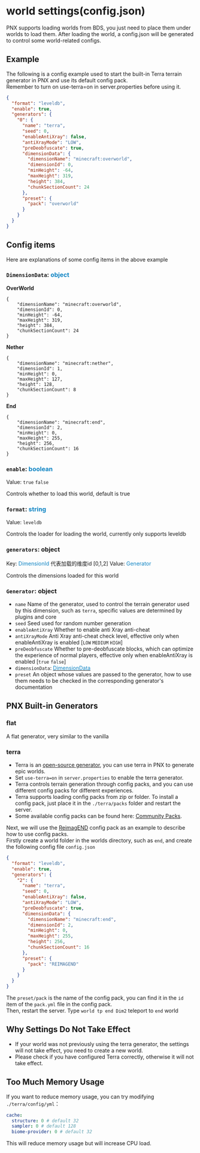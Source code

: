 # world settings(config.json)

PNX supports loading worlds from BDS, you just need to place them under worlds to load them. After loading the world, a config.json will be generated to control some world-related configs.

## Example
The following is a config example used to start the built-in Terra terrain generator in PNX and use its default config pack.  
Remember to turn on use-terra=on in server.properties before using it.
```json
{
  "format": "leveldb",
  "enable": true,
  "generators": {
    "0": {
      "name": "terra",
      "seed": 0,
      "enableAntiXray": false,
      "antiXrayMode": "LOW",
      "preDeobfuscate": true,
      "dimensionData": {
        "dimensionName": "minecraft:overworld",
        "dimensionId": 0,
        "minHeight": -64,
        "maxHeight": 319,
        "height": 384,
        "chunkSectionCount": 24
      },
      "preset": {
        "pack": "overworld"
      }
    }
  }
}
```

## Config items
Here are explanations of some config items in the above example

### `DimensionData`: <font color="1085c4">object</font>
**OverWorld**
```
{
    "dimensionName": "minecraft:overworld",
    "dimensionId": 0,
    "minHeight": -64,
    "maxHeight": 319,
    "height": 384,
    "chunkSectionCount": 24
}
```
**Nether**
```
{
    "dimensionName": "minecraft:nether",
    "dimensionId": 1,
    "minHeight": 0,
    "maxHeight": 127,
    "height": 128,
    "chunkSectionCount": 8
}
```
**End**
```
{
    "dimensionName": "minecraft:end",
    "dimensionId": 2,
    "minHeight": 0,
    "maxHeight": 255,
    "height": 256,
    "chunkSectionCount": 16
}
```

### `enable`: <font color="1085c4">boolean</font>
Value: `true` `false`

Controls whether to load this world, default is true

### `format`: <font color="1085c4">string</font>
Value: `leveldb`

Controls the loader for loading the world, currently only supports leveldb

### `generators`: object
Key: <font color="1085c4">DimensionId</font> 代表加载的维度id [0,1,2]
Value: <font color="1085c4">Generator</font>

Controls the dimensions loaded for this world

### `Generator`: object
- `name` Name of the generator, used to control the terrain generator used by this dimension, such as `terra`, specific values are determined by plugins and core
- `seed` Seed used for random number generation
- `enableAntiXray` Whether to enable anti Xray anti-cheat
- `antiXrayMode` Anti Xray anti-cheat check level, effective only when enableAntiXray is enabled [`LOW` `MEDIUM` `HIGH`]
- `preDeobfuscate` Whether to pre-deobfuscate blocks, which can optimize the experience of normal players, effective only when enableAntiXray is enabled [`true` `false`]
- `dimensionData`: [<font color="1085c4">DimensionData</font>](#dimensiondata-object)
- `preset` An object whose values are passed to the generator, how to use them needs to be checked in the corresponding generator's documentation

## PNX Built-in Generators

### flat
A flat generator, very similar to the vanilla

### terra
- Terra is an [open-source generator](https://github.com/PolyhedralDev/Terra), you can use terra in PNX to generate epic worlds.
- Set `use-terra=on` in `server.properties` to enable the terra generator.
- Terra controls terrain generation through config packs, and you can use different config packs for different experiences.
- Terra supports loading config packs from zip or folder. To install a config pack, just place it in the `./terra/packs` folder and restart the server.
- Some available config packs can be found here: [Community Packs](https://terra.polydev.org/config/community-packs.html).

Next, we will use the [ReimagEND](https://github.com/justaureus/ReimagEND) config pack as an example to describe how to use config packs.  
Firstly create a world folder in the worlds directory, such as `end`, and create the following config file `config.json`
```json
{
  "format": "leveldb",
  "enable": true,
  "generators": {
    "2": {
      "name": "terra",
      "seed": 0,
      "enableAntiXray": false,
      "antiXrayMode": "LOW",
      "preDeobfuscate": true,
      "dimensionData": {
        "dimensionName": "minecraft:end",
        "dimensionId": 2,
        "minHeight": 0,
        "maxHeight": 255,
        "height": 256,
        "chunkSectionCount": 16
      },
      "preset": {
        "pack": "REIMAGEND"
      }
    }
  }
}
```
The `preset/pack` is the name of the config pack, you can find it in the `id` item of the `pack.yml` file in the config pack.  
Then, restart the server. Type `world tp end Dim2` teleport to `end` world

## Why Settings Do Not Take Effect
- If your world was not previously using the terra generator, the settings will not take effect, you need to create a new world.
- Please check if you have configured Terra correctly, otherwise it will not take effect.

## Too Much Memory Usage
If you want to reduce memory usage, you can try modifying `./terra/config/yml`：
```yaml
cache:
  structure: 0 # default 32
  sampler: 0 # default 128
  biome-provider: 0 # default 32
```
This will reduce memory usage but will increase CPU load.